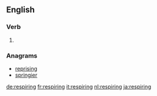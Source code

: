 ==English==

===Verb===
{{head|en}}

# {{present participle of|respire|lang=en}}

===Anagrams===
* [[reprising#English|reprising]]
* [[springier#English|springier]]

[[de:respiring]]
[[fr:respiring]]
[[it:respiring]]
[[nl:respiring]]
[[ja:respiring]]